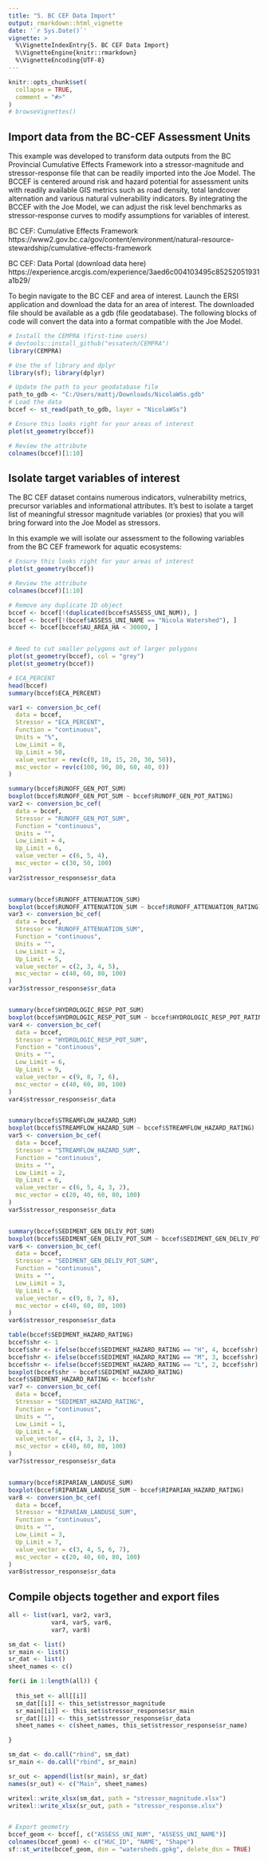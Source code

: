 ```yaml
---
title: "5. BC CEF Data Import"
output: rmarkdown::html_vignette
date: '`r Sys.Date()`'
vignette: >
  %\VignetteIndexEntry{5. BC CEF Data Import}
  %\VignetteEngine{knitr::rmarkdown}
  %\VignetteEncoding{UTF-8}
---
```


```r
knitr::opts_chunk$set(
  collapse = TRUE,
  comment = "#>"
)
# browseVignettes()
```

## Import data from the BC-CEF Assessment Units

This example was developed to transform data outputs from the BC Provincial Cumulative Effects Framework into a stressor-magnitude and stressor-response file that can be readily imported into the Joe Model. The BCCEF is centered around risk and hazard potential for assessment units with readily available GIS metrics such as road density, total landcover alternation and various natural vulnerability indicators. By integrating the BCCEF with the Joe Model, we can adjust the risk level benchmarks as stressor-response curves to modify assumptions for variables of interest.

BC CEF: Cumulative Effects Framework
https://www2.gov.bc.ca/gov/content/environment/natural-resource-stewardship/cumulative-effects-framework

BC CEF: Data Portal (download data here)
https://experience.arcgis.com/experience/3aed6c004103495c85252051931a1b29/

To begin navigate to the BC CEF and area of interest. Launch the ERSI application and download the data for an area of interest. The downloaded file should be available as a gdb (file geodatabase). The following blocks of code will convert the data into a format compatible with the Joe Model.

```r
# Install the CEMPRA (first-time users)
# devtools::install_github("essatech/CEMPRA")
library(CEMPRA)

# Use the sf library and dplyr
library(sf); library(dplyr)

# Update the path to your geodatabase file
path_to_gdb <- "C:/Users/mattj/Downloads/NicolaWSs.gdb"
# Load the data
bccef <- st_read(path_to_gdb, layer = "NicolaWSs")

# Ensure this looks right for your areas of interest
plot(st_geometry(bccef))

# Review the attribute
colnames(bccef)[1:10]

```


## Isolate target variables of interest

The BC CEF dataset contains numerous indicators, vulnerability metrics, precursor variables and informational attributes. It’s best to isolate a target list of meaningful stressor magnitude variables (or proxies) that you will bring forward into the Joe Model as stressors.

In this example we will isolate our assessment to the following variables from the BC CEF framework for aquatic ecosystems:

```r

# Ensure this looks right for your areas of interest
plot(st_geometry(bccef))

# Review the attribute
colnames(bccef)[1:10]

# Remove any duplicate ID object
bccef <- bccef[!(duplicated(bccef$ASSESS_UNI_NUM)), ]
bccef <- bccef[!(bccef$ASSESS_UNI_NAME == "Nicola Watershed"), ]
bccef <- bccef[bccef$AU_AREA_HA < 30000, ]


# Need to cut smaller polygons out of larger polygons
plot(st_geometry(bccef), col = "grey")
plot(st_geometry(bccef))

# ECA_PERCENT
head(bccef)
summary(bccef$ECA_PERCENT)

var1 <- conversion_bc_cef(
  data = bccef,
  Stressor = "ECA_PERCENT",
  Function = "continuous",
  Units = "%",
  Low_Limit = 0,
  Up_Limit = 50,
  value_vector = rev(c(0, 10, 15, 20, 30, 50)),
  msc_vector = rev(c(100, 90, 80, 60, 40, 0))
)

summary(bccef$RUNOFF_GEN_POT_SUM)
boxplot(bccef$RUNOFF_GEN_POT_SUM ~ bccef$RUNOFF_GEN_POT_RATING)
var2 <- conversion_bc_cef(
  data = bccef,
  Stressor = "RUNOFF_GEN_POT_SUM",
  Function = "continuous",
  Units = "",
  Low_Limit = 4,
  Up_Limit = 6,
  value_vector = c(6, 5, 4),
  msc_vector = c(30, 50, 100)
)
var2$stressor_response$sr_data


summary(bccef$RUNOFF_ATTENUATION_SUM)
boxplot(bccef$RUNOFF_ATTENUATION_SUM ~ bccef$RUNOFF_ATTENUATION_RATING)
var3 <- conversion_bc_cef(
  data = bccef,
  Stressor = "RUNOFF_ATTENUATION_SUM",
  Function = "continuous",
  Units = "",
  Low_Limit = 2,
  Up_Limit = 5,
  value_vector = c(2, 3, 4, 5),
  msc_vector = c(40, 60, 80, 100)
)
var3$stressor_response$sr_data


summary(bccef$HYDROLOGIC_RESP_POT_SUM)
boxplot(bccef$HYDROLOGIC_RESP_POT_SUM ~ bccef$HYDROLOGIC_RESP_POT_RATING)
var4 <- conversion_bc_cef(
  data = bccef,
  Stressor = "HYDROLOGIC_RESP_POT_SUM",
  Function = "continuous",
  Units = "",
  Low_Limit = 6,
  Up_Limit = 9,
  value_vector = c(9, 8, 7, 6),
  msc_vector = c(40, 60, 80, 100)
)
var4$stressor_response$sr_data


summary(bccef$STREAMFLOW_HAZARD_SUM)
boxplot(bccef$STREAMFLOW_HAZARD_SUM ~ bccef$STREAMFLOW_HAZARD_RATING)
var5 <- conversion_bc_cef(
  data = bccef,
  Stressor = "STREAMFLOW_HAZARD_SUM",
  Function = "continuous",
  Units = "",
  Low_Limit = 2,
  Up_Limit = 6,
  value_vector = c(6, 5, 4, 3, 2),
  msc_vector = c(20, 40, 60, 80, 100)
)
var5$stressor_response$sr_data


summary(bccef$SEDIMENT_GEN_DELIV_POT_SUM)
boxplot(bccef$SEDIMENT_GEN_DELIV_POT_SUM ~ bccef$SEDIMENT_GEN_DELIV_POT_RATING)
var6 <- conversion_bc_cef(
  data = bccef,
  Stressor = "SEDIMENT_GEN_DELIV_POT_SUM",
  Function = "continuous",
  Units = "",
  Low_Limit = 3,
  Up_Limit = 6,
  value_vector = c(9, 8, 7, 6),
  msc_vector = c(40, 60, 80, 100)
)
var6$stressor_response$sr_data

table(bccef$SEDIMENT_HAZARD_RATING)
bccef$shr <- 1
bccef$shr <- ifelse(bccef$SEDIMENT_HAZARD_RATING == "H", 4, bccef$shr)
bccef$shr <- ifelse(bccef$SEDIMENT_HAZARD_RATING == "M", 3, bccef$shr)
bccef$shr <- ifelse(bccef$SEDIMENT_HAZARD_RATING == "L", 2, bccef$shr)
boxplot(bccef$shr ~ bccef$SEDIMENT_HAZARD_RATING)
bccef$SEDIMENT_HAZARD_RATING <- bccef$shr
var7 <- conversion_bc_cef(
  data = bccef,
  Stressor = "SEDIMENT_HAZARD_RATING",
  Function = "continuous",
  Units = "",
  Low_Limit = 1,
  Up_Limit = 4,
  value_vector = c(4, 3, 2, 1),
  msc_vector = c(40, 60, 80, 100)
)
var7$stressor_response$sr_data


summary(bccef$RIPARIAN_LANDUSE_SUM)
boxplot(bccef$RIPARIAN_LANDUSE_SUM ~ bccef$RIPARIAN_HAZARD_RATING)
var8 <- conversion_bc_cef(
  data = bccef,
  Stressor = "RIPARIAN_LANDUSE_SUM",
  Function = "continuous",
  Units = "",
  Low_Limit = 3,
  Up_Limit = 7,
  value_vector = c(3, 4, 5, 6, 7),
  msc_vector = c(20, 40, 60, 80, 100)
)
var8$stressor_response$sr_data

```

## Compile objects together and export files


```r

all <- list(var1, var2, var3, 
            var4, var5, var6,
            var7, var8)

sm_dat <- list()
sr_main <- list()
sr_dat <- list()
sheet_names <- c()

for(i in 1:length(all)) {
  
  this_set <- all[[i]]
  sm_dat[[i]] <- this_set$stressor_magnitude
  sr_main[[i]] <- this_set$stressor_response$sr_main
  sr_dat[[i]] <- this_set$stressor_response$sr_data
  sheet_names <- c(sheet_names, this_set$stressor_response$sr_name)

}

sm_dat <- do.call("rbind", sm_dat)
sr_main <- do.call("rbind", sr_main)

sr_out <- append(list(sr_main), sr_dat)
names(sr_out) <- c("Main", sheet_names)

writexl::write_xlsx(sm_dat, path = "stressor_magnitude.xlsx")
writexl::write_xlsx(sr_out, path = "stressor_response.xlsx")


# Export geometry
bccef_geom <- bccef[, c("ASSESS_UNI_NUM", "ASSESS_UNI_NAME")]
colnames(bccef_geom) <- c("HUC_ID", "NAME", "Shape")
sf::st_write(bccef_geom, dsn = "watersheds.gpkg", delete_dsn = TRUE)


```


